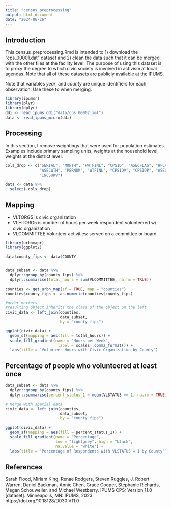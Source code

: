 ```yaml
---
title: "census_preprocessing"
output: html_document
date: "2024-06-26"
---
```


## Introduction
This census_preprocessing.Rmd is intended to 1) download the "cps_00001.dat" dataset and 2) clean the data such that it can be merged with the other files at the facility level. The purpose of using this dataset is to proxy the degree to which civic society is involved in activism at local agendas. 
Note that all of these datasets are publicly available at the [IPUMS](https://cps.ipums.org/cps/).

Note that variables *year*, and *county* are unique identifiers for each observation. Use these to when merging. 

```r
library(ipumsr)
library(plyr)
library(dplyr)
ddi <- read_ipums_ddi("data/cps_00002.xml")
data <- read_ipums_micro(ddi)
```


## Processing
In this section, I remove weightings that were used for population estimates. Examples include primary sampling units, weights at the household level, weights at the district level.
```r
cols_drop <- c("SERIAL", "MONTH", "HWTFINL", "CPSID", "ASECFLAG", "HFLAG", 
               "ASECWTH", "PERNUM", "WTFINL", "CPSIDV", "CPSIDP", "ASECWT", 
               "INCSURV")

data <- data %>%
  select(-cols_drop)
```

## Mapping

- VLTORG5 is civic organization
- VLHTORG5 is number of hours per week respondent volunteered w/ civic organization
- VLCOMMITTEE Volunteer activities: served on a committee or board
```r
library(urbnmapr)
library(ggplot2) 

data$county_fips <- data$COUNTY


data_subset <- data %>%
  dplyr::group_by(county_fips) %>%
  dplyr::summarise(total_hours = sum(VLCOMMITTEE, na.rm = TRUE)) 

counties <- get_urbn_map(sf = TRUE, map = "counties")
counties$county_fips <- as.numeric(counties$county_fips)

#order matters
#resulting object inherits the class of the object on the left
civic_data <- left_join(counties, 
                        data_subset, 
                        by = "county_fips")

ggplot(civic_data) +
  geom_sf(mapping = aes(fill = total_hours)) +
  scale_fill_gradient(name = "Hours per Week",
                       label = scales::comma_format()) +
  labs(title = "Volunteer Hours with Civic Organization by County")
```


## Percentage of people who volunteered at least once

```r
data_subset <- data %>%
  dplyr::group_by(county_fips) %>%
  dplyr::summarise(percent_status_1 = mean(VLSTATUS == 1, na.rm = TRUE) * 100)  # Calculate percentage

# Merge with spatial data
civic_data <- left_join(counties, 
                        data_subset, 
                        by = "county_fips")

ggplot(civic_data) +
  geom_sf(mapping = aes(fill = percent_status_1)) +
  scale_fill_gradient(name = "Percentage",
                      low = "lightgrey", high = "black",
                      na.value = "white") +  
  labs(title = "Percentage of Respondents with VLSTATUS = 1 by County")
```

## References
Sarah Flood, Miriam King, Renae Rodgers, Steven Ruggles, J. Robert Warren, Daniel Backman, Annie Chen, Grace Cooper, Stephanie Richards, Megan Schouweiler, and Michael Westberry. IPUMS CPS: Version 11.0 [dataset]. Minneapolis, MN: IPUMS, 2023. https://doi.org/10.18128/D030.V11.0